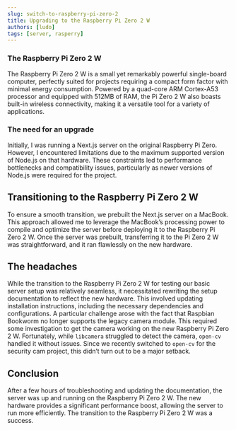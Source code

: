 ```yaml
---
slug: switch-to-raspberry-pi-zero-2
title: Upgrading to the Raspberry Pi Zero 2 W
authors: [ludo]
tags: [server, rasperry]
---
```


### The Raspberry Pi Zero 2 W

The Raspberry Pi Zero 2 W is a small yet remarkably powerful single-board computer, perfectly suited for projects requiring a compact form factor with minimal energy consumption. Powered by a quad-core ARM Cortex-A53 processor and equipped with 512MB of RAM, the Pi Zero 2 W also boasts built-in wireless connectivity, making it a versatile tool for a variety of applications.

### The need for an upgrade

Initially, I was running a Next.js server on the original Raspberry Pi Zero. However, I encountered limitations due to the maximum supported version of Node.js on that hardware. These constraints led to performance bottlenecks and compatibility issues, particularly as newer versions of Node.js were required for the project.

## Transitioning to the Raspberry Pi Zero 2 W

To ensure a smooth transition, we prebuilt the Next.js server on a MacBook. This approach allowed me to leverage the MacBook’s processing power to compile and optimize the server before deploying it to the Raspberry Pi Zero 2 W. Once the server was prebuilt, transferring it to the Pi Zero 2 W was straightforward, and it ran flawlessly on the new hardware.

## The headaches

While the transition to the Raspberry Pi Zero 2 W for testing our basic server setup was relatively seamless, it necessitated rewriting the setup documentation to reflect the new hardware. This involved updating installation instructions, including the necessary dependencies and configurations. A particular challenge arose with the fact that Raspbian Bookworm no longer supports the legacy camera module. This required some investigation to get the camera working on the new Raspberry Pi Zero 2 W. Fortunately, while `libcamera` struggled to detect the camera, `open-cv` handled it without issues. Since we recently switched to `open-cv` for the security cam project, this didn’t turn out to be a major setback.

## Conclusion

After a few hours of troubleshooting and updating the documentation, the server was up and running on the Raspberry Pi Zero 2 W. The new hardware provides a significant performance boost, allowing the server to run more efficiently. The transition to the Raspberry Pi Zero 2 W was a success.
